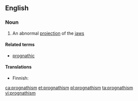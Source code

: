 ==English==

===Noun===
{{wikipedia}}
{{en-noun|~}}

# An abnormal [[projection]] of the [[jaw]]s

====Related terms====
* [[prognathic]]

====Translations====
{{trans-top|abnormal projection of jaws}}
* Finnish: {{t|fi|prognatia}}
{{trans-mid}}
{{trans-bottom}}

[[ca:prognathism]]
[[et:prognathism]]
[[pl:prognathism]]
[[ta:prognathism]]
[[vi:prognathism]]